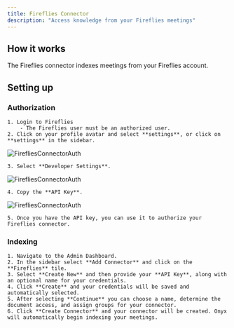 ```yaml
---
title: Fireflies Connector
description: "Access knowledge from your Fireflies meetings"
---
```


## How it works

The Fireflies connector indexes meetings from your Fireflies account.

## Setting up

### Authorization

    1. Login to Fireflies
        - The Fireflies user must be an authorized user.
    2. Click on your profile avatar and select **settings**, or click on **settings** in the sidebar.

![FirefliesConnectorAuth](/images/connectors/fireflies/fireflies1.png)

    3. Select **Developer Settings**.

![FirefliesConnectorAuth](/images/connectors/fireflies/fireflies2.png)

    4. Copy the **API Key**.

![FirefliesConnectorAuth](/images/connectors/fireflies/fireflies3.png)

    5. Once you have the API key, you can use it to authorize your Fireflies connector.

### Indexing

    1. Navigate to the Admin Dashboard.
    2. In the sidebar select **Add Connector** and click on the **Fireflies** tile.
    3. Select **Create New** and then provide your **API Key**, along with an optional name for your credentials.
    4. Click **Create** and your credentials will be saved and automatically selected.
    5. After selecting **Continue** you can choose a name, determine the document access, and assign groups for your connector.
    6. Click **Create Connector** and your connector will be created. Onyx will automatically begin indexing your meetings.
